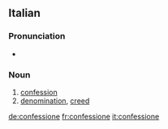 ==Italian==

===Pronunciation===
*{{audio|It-confessione.ogg|audio}}

===Noun===
{{it-noun|confession|f|e|i}}

# [[confession]]
# [[denomination]], [[creed]]

[[de:confessione]]
[[fr:confessione]]
[[it:confessione]]